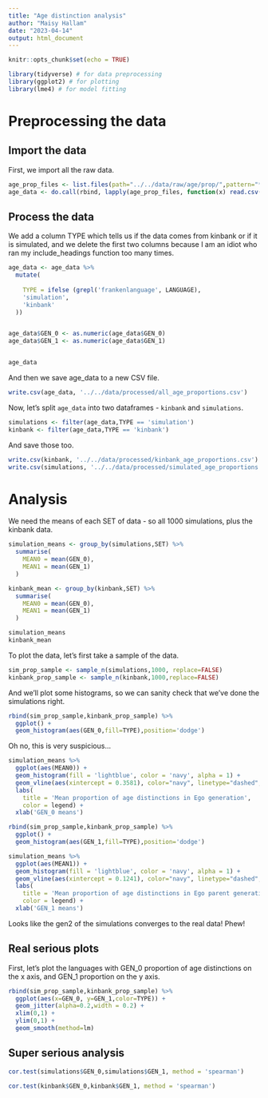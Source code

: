 ```yaml
---
title: "Age distinction analysis"
author: "Maisy Hallam"
date: "2023-04-14"
output: html_document
---
```


```r
knitr::opts_chunk$set(echo = TRUE)

library(tidyverse) # for data preprocessing
library(ggplot2) # for plotting
library(lme4) # for model fitting
```

# Preprocessing the data

## Import the data

First, we import all the raw data.

```r
age_prop_files <- list.files(path="../../data/raw/age/prop/",pattern="*.csv",full.names=TRUE)
age_data <- do.call(rbind, lapply(age_prop_files, function(x) read.csv(x)))
```


## Process the data

We add a column TYPE which tells us if the data comes from kinbank or if it is simulated, and we delete the first two columns because I am an idiot who ran my include_headings function too many times.

```r
age_data <- age_data %>%
  mutate(
    
    TYPE = ifelse (grepl('frankenlanguage', LANGUAGE),
    'simulation',
    'kinbank'
  ))


age_data$GEN_0 <- as.numeric(age_data$GEN_0)
age_data$GEN_1 <- as.numeric(age_data$GEN_1)


age_data
```

And then we save age_data to a new CSV file.

```r
write.csv(age_data, '../../data/processed/all_age_proportions.csv')
```

Now, let's split `age_data` into two dataframes - `kinbank` and `simulations`.

```r
simulations <- filter(age_data,TYPE == 'simulation')
kinbank <- filter(age_data,TYPE == 'kinbank')
```

And save those too.

```r
write.csv(kinbank, '../../data/processed/kinbank_age_proportions.csv')
write.csv(simulations, '../../data/processed/simulated_age_proportions.csv')

```

# Analysis

We need the means of each SET of data - so all 1000 simulations, plus the kinbank data.

```r
simulation_means <- group_by(simulations,SET) %>%
  summarise(
    MEAN0 = mean(GEN_0),
    MEAN1 = mean(GEN_1)
  )

kinbank_mean <- group_by(kinbank,SET) %>%
  summarise(
    MEAN0 = mean(GEN_0),
    MEAN1 = mean(GEN_1)
  )

simulation_means
kinbank_mean
```

To plot the data, let's first take a sample of the data.

```r
sim_prop_sample <- sample_n(simulations,1000, replace=FALSE)
kinbank_prop_sample <- sample_n(kinbank,1000,replace=FALSE)
```

And we'll plot some histograms, so we can sanity check that we've done the simulations right.

```r
rbind(sim_prop_sample,kinbank_prop_sample) %>%
  ggplot() +
  geom_histogram(aes(GEN_0,fill=TYPE),position='dodge')

```

Oh no, this is very suspicious...

```r
simulation_means %>%
  ggplot(aes(MEAN0)) +
  geom_histogram(fill = 'lightblue', color = 'navy', alpha = 1) +
  geom_vline(aes(xintercept = 0.3581), color="navy", linetype="dashed", size=0.5) +
  labs(
    title = 'Mean proportion of age distinctions in Ego generation',
    color = legend) +
  xlab('GEN_0 means')
```


```r
rbind(sim_prop_sample,kinbank_prop_sample) %>%
  ggplot() +
  geom_histogram(aes(GEN_1,fill=TYPE),position='dodge')

```

```r
simulation_means %>%
  ggplot(aes(MEAN1)) +
  geom_histogram(fill = 'lightblue', color = 'navy', alpha = 1) +
  geom_vline(aes(xintercept = 0.1241), color="navy", linetype="dashed", size=0.5) +
  labs(
    title = 'Mean proportion of age distinctions in Ego parent generation',
    color = legend) +
  xlab('GEN_1 means')
```


Looks like the gen2 of the simulations converges to the real data! Phew!

## Real serious plots

First, let's plot the languages with GEN_0 proportion of age distinctions on the x axis, and GEN_1 proportion on the y axis.

```r
rbind(sim_prop_sample,kinbank_prop_sample) %>%
  ggplot(aes(x=GEN_0, y=GEN_1,color=TYPE)) +
  geom_jitter(alpha=0.2,width = 0.2) +
  xlim(0,1) +
  ylim(0,1) +
  geom_smooth(method=lm)
```


## Super serious analysis

```r
cor.test(simulations$GEN_0,simulations$GEN_1, method = 'spearman')
```

```r
cor.test(kinbank$GEN_0,kinbank$GEN_1, method = 'spearman')

```